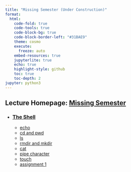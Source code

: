 ```yaml
---
title: "Missing Semester (Under Construction)"
format:
  html:
    code-fold: true
    code-tools: true
    code-block-bg: true
    code-block-border-left: "#31BAE9"
    theme: cosmo
    execute:
      freeze: auto
    embed-resources: true
    jupyterlite: true
    echo: true
    highlight-style: github
    toc: true
    toc-depth: 2
jupyter: python3
---
```


## Lecture Homepage: [Missing Semester](https://missing.csail.mit.edu/)

* ### [The Shell](./the_shell/lecture_1.html)
    + [echo](the_shell/lecture_1.html#echo)
    + [cd and pwd](the_shell/lecture_1.html#cd)
    + [ls](the_shell/lecture_1.html#ls)
    + [rmdir and mkdir](the_shell/lecture_1.html#dir)
    + [cat](the_shell/lecture_1.html#cat)
    + [pipe character](the_shell/lecture_1.html#pipe)
    + [touch](the_shell/lecture_1.html#touch)
    + [assignment 1](the_shell/assignment_1.html)
